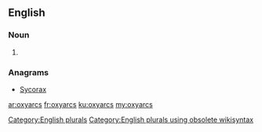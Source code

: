 ==English==

===Noun===
{{head|en}}

# {{plural of|oxyarc}}

===Anagrams===
* [[Sycorax#English|Sycorax]]

[[Category:English plurals]][[Category:English plurals using obsolete wikisyntax]]

[[ar:oxyarcs]]
[[fr:oxyarcs]]
[[ku:oxyarcs]]
[[my:oxyarcs]]